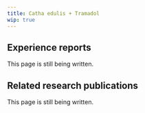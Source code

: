 ---
title: Catha edulis + Tramadol
wip: true
---

## Experience reports

This page is still being written.

## Related research publications

This page is still being written.

